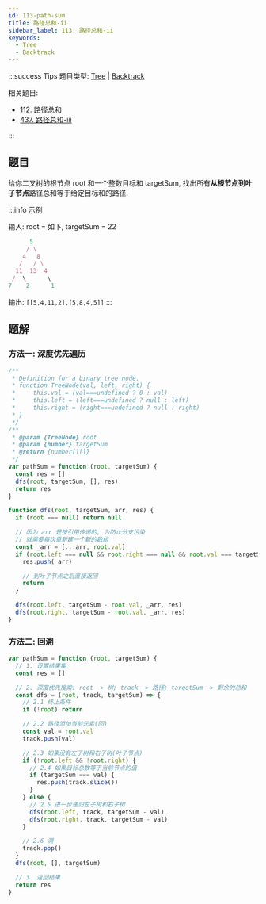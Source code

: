```yaml
---
id: 113-path-sum
title: 路径总和-ii
sidebar_label: 113. 路径总和-ii
keywords:
  - Tree
  - Backtrack
---
```


:::success Tips
题目类型: [Tree](/data-structure/tree/concept) | [Backtrack](/algorithm-design/dfs)

相关题目:

- [112. 路径总和](/leetcode/easy/112-has-path-sum)
- [437. 路径总和-iii](/leetcode/medium/437-path-sum)

:::

## 题目

给你二叉树的根节点 root 和一个整数目标和 targetSum, 找出所有**从根节点到叶子节点**路径总和等于给定目标和的路径.

:::info 示例

输入: root = 如下, targetSum = 22

```ts
      5
     / \
    4   8
   /   / \
  11  13  4
 /  \      \
7    2      1
```

输出: `[[5,4,11,2],[5,8,4,5]]`
:::

## 题解

### 方法一: 深度优先遍历

```ts
/**
 * Definition for a binary tree node.
 * function TreeNode(val, left, right) {
 *     this.val = (val===undefined ? 0 : val)
 *     this.left = (left===undefined ? null : left)
 *     this.right = (right===undefined ? null : right)
 * }
 */
/**
 * @param {TreeNode} root
 * @param {number} targetSum
 * @return {number[][]}
 */
var pathSum = function (root, targetSum) {
  const res = []
  dfs(root, targetSum, [], res)
  return res
}

function dfs(root, targetSum, arr, res) {
  if (root === null) return null

  // 因为 arr 是按引用传递的, 为防止分支污染
  // 就需要每次重新建一个新的数组
  const _arr = [...arr, root.val]
  if (root.left === null && root.right === null && root.val === targetSum) {
    res.push(_arr)

    // 到叶子节点之后直接返回
    return
  }

  dfs(root.left, targetSum - root.val, _arr, res)
  dfs(root.right, targetSum - root.val, _arr, res)
}
```

### 方法二: 回溯

```ts
var pathSum = function (root, targetSum) {
  // 1. 设置结果集
  const res = []

  // 2. 深度优先搜索: root -> 树; track -> 路径; targetSum -> 剩余的总和
  const dfs = (root, track, targetSum) => {
    // 2.1 终止条件
    if (!root) return

    // 2.2 路径添加当前元素(回)
    const val = root.val
    track.push(val)

    // 2.3 如果没有左子树和右子树(叶子节点)
    if (!root.left && !root.right) {
      // 2.4 如果目标总数等于当前节点的值
      if (targetSum === val) {
        res.push(track.slice())
      }
    } else {
      // 2.5 进一步递归左子树和右子树
      dfs(root.left, track, targetSum - val)
      dfs(root.right, track, targetSum - val)
    }

    // 2.6 溯
    track.pop()
  }
  dfs(root, [], targetSum)

  // 3. 返回结果
  return res
}
```

